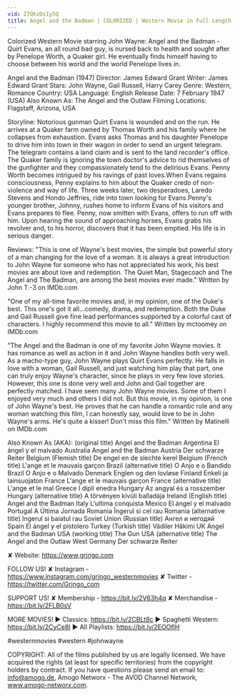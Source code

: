 ```yaml
---
vid: Z7QkzDsIy5Q
title: Angel and the Badman | COLORIZED | Western Movie in Full Length | John Wayne
---
```


Colorized Western Movie starring John Wayne: Angel and the Badman -  Quirt Evans, an all round bad guy, is nursed back to health and sought after by Penelope Worth, a Quaker girl. He eventually finds himself having to choose between his world and the world Penelope lives in.

Angel and the Badman (1947)
Director: James Edward Grant
Writer: James Edward Grant
Stars: John Wayne, Gail Russell, Harry Carey
Genre: Western, Romance
Country: USA
Language: English
Release Date: 7 February 1947 (USA) 
Also Known As: The Angel and the Outlaw
Filming Locations: Flagstaff, Arizona, USA

Storyline:
Notorious gunman Quirt Evans is wounded and on the run. He arrives at a Quaker farm owned by Thomas Worth and his family where he collapses from exhaustion. Evans asks Thomas and his daughter Penelope to drive him into town in their wagon in order to send an urgent telegram. The telegram contains a land claim and is sent to the land recorder's office. The Quaker family is ignoring the town doctor's advice to rid themselves of the gunfighter and they compassionately tend to the delirious Evans. Penny Worth becomes intrigued by his ravings of past loves.When Evans regains consciousness, Penny explains to him about the Quaker credo of non-violence and way of life. Three weeks later, two desperadoes, Laredo Stevens and Hondo Jeffries, ride into town looking for Evans.Penny's younger brother, Johnny, rushes home to inform Evans of his visitors and Evans prepares to flee. Penny, now smitten with Evans, offers to run off with him. Upon hearing the sound of approaching horses, Evans grabs his revolver and, to his horror, discovers that it has been emptied. His life is in serious danger.

Reviews:
"This is one of Wayne's best movies, the simple but powerful story of a man changing for the love of a woman. It is always a great introduction to John Wayne for someone who has not appreciated his work, his best movies are about love and redemption. The Quiet Man, Stagecoach and The Angel and The Badman, are among the best movies ever made." Written by John T.-3 on IMDb.com 

"One of my all-time favorite movies and, in my opinion, one of the Duke's best. This one's got it all...comedy, drama, and redemption. Both the Duke and Gail Russell give fine lead performances supported by a colorful cast of characters. I highly recommend this movie to all." Written by mctoomey on IMDb.com 

"The Angel and the Badman is one of my favorite John Wayne movies. It has romance as well as action in it and John Wayne handles both very well. As a macho-type guy, John Wayne plays Quirt Evans perfectly. He falls in love with a woman, Gail Russell, and just watching him play that part, one can truly enjoy Wayne's character, since he plays in very few love stories. However, this one is done very well and John and Gail together are perfectly matched. I have seen many John Wayne movies. Some of them I enjoyed very much and others I did not. But this movie, in my opinion, is one of John Wayne's best. He proves that he can handle a romantic role and any woman watching this film, I can honestly say, would love to be in John Wayne's arms. He's quite a kisser! Don't miss this film." Written by Matinelli on IMDb.com 

Also Known As (AKA):
(original title) Angel and the Badman
Argentina El ángel y el malvado
Australia Angel and the Badman
Austria Der schwarze Reiter
Belgium (Flemish title) De engel en de slechte kerel
Belgium (French title) L'ange et le mauvais garçon
Brazil (alternative title) O Anjo e o Bandido
Brazil O Anjo e o Malvado
Denmark Englen og den lovløse
Finland Enkeli ja lainsuojaton
France L'ange et le mauvais garçon
France (alternative title) L'ange et le mal
Greece I dipli enedra
Hungary Az angyal és a rosszember
Hungary (alternative title) A törvényen kívüli balladája
Ireland (English title) Angel and the Badman
Italy L'ultima conquista
Mexico El ángel y el malvado
Portugal A Última Jornada
Romania Îngerul si cel rau
Romania (alternative title) Ingerul si baiatul rau
Soviet Union (Russian title) Ангел и негодяй
Spain El ángel y el pistolero
Turkey (Turkish title) Vâdiler Hâkimi
UK Angel and the Badman
USA (working title) The Gun
USA (alternative title) The Angel and the Outlaw
West Germany Der schwarze Reiter

✘ Website: https://www.grjngo.com

FOLLOW US!
✘ Instagram - https://www.instagram.com/grjngo_westernmovies
✘ Twitter - https://twitter.com/Grjngo_com

SUPPORT US!
✘ Membership - https://bit.ly/2V63h4q
✘ Merchandise - https://bit.ly/2FLB0sV

MORE MOVIES! 
► Classics: https://bit.ly/2CBLt8c 
► Spaghetti Western: https://bit.ly/2CyCe8I 
► All Playlists: https://bit.ly/2EOOfIH 

#westernmovies #western #johnwayne

COPYRIGHT: All of the films published by us are legally licensed. We have acquired the rights (at least for specific territories) from the copyright holders by contract. If you have questions please send an email to: info@amogo.de, Amogo Networx - The AVOD Channel Network, www.amogo-networx.com.